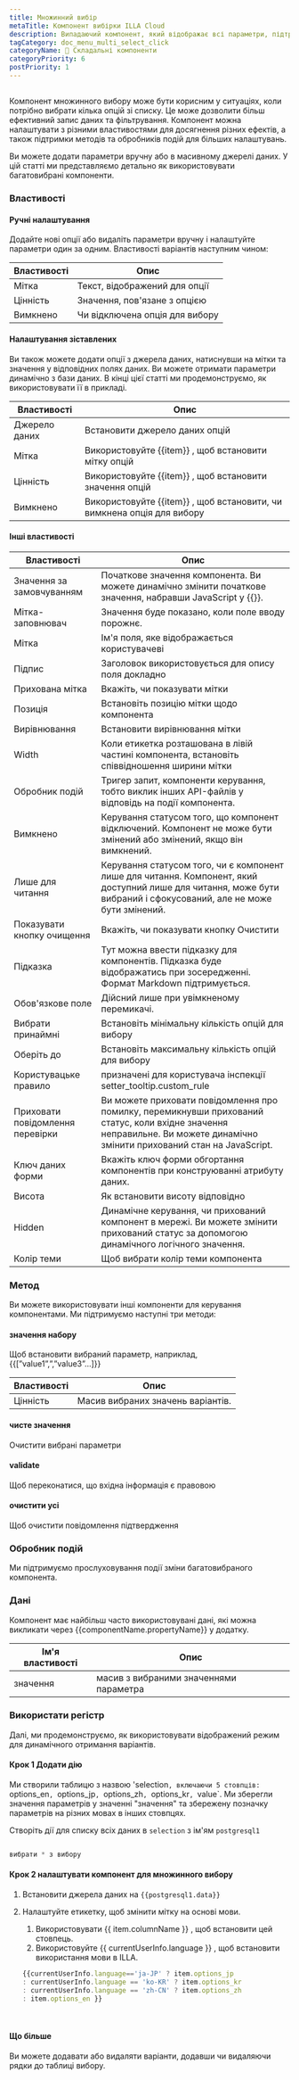 ```yaml
---
title: Множинний вибір
metaTitle: Компонент вибірки ILLA Cloud
description: Випадаючий компонент, який відображає всі параметри, підтримує кілька вибраних
tagCategory: doc_menu_multi_select_click
categoryName: 🧬 Складальні компоненти
categoryPriority: 6
postPriority: 1
---
```


## <Heading hidden>Множинний вибір</Heading>

Компонент множинного вибору може бути корисним у ситуаціях, коли потрібно вибрати кілька опцій зі списку. Це може дозволити більш ефективний запис даних та фільтрування. Компонент можна налаштувати з різними властивостями для досягнення різних ефектів, а також підтримки методів та обробників подій для більших налаштувань.

Ви можете додати параметри вручну або в масивному джерелі даних. У цій статті ми представляємо детально як використовувати багатовибрані компоненти. 

### Властивості

#### Ручні налаштування

Додайте нові опції або видаліть параметри вручну і налаштуйте параметри один за одним. Властивості варіантів наступним чином: 

| Властивості | Опис                           |
| ----------- | ------------------------------ |
| Мітка       | Текст, відображений для опції  |
| Цінність    | Значення, пов'язане з опцією   |
| Вимкнено    | Чи відключена опція для вибору |

#### Налаштування зіставлених

Ви також можете додати опції з джерела даних, натиснувши на мітки та значення у відповідних полях даних. Ви можете отримати параметри динамічно з бази даних. В кінці цієї статті ми продемонструємо, як використовувати її в прикладі.

| Властивості   | Опис                                                                   |
| ------------- | ---------------------------------------------------------------------- |
| Джерело даних | Встановити джерело даних опцій                                         |
| Мітка         | Використовуйте {{item}} , щоб встановити мітку опцій                   |
| Цінність      | Використовуйте {{item}} , щоб встановити значення опцій                |
| Вимкнено      | Використовуйте {{item}} , щоб встановити, чи вимкнена опція для вибору |

#### Інші властивості

| Властивості                      | Опис                                                                                                                                                                       |
| -------------------------------- | -------------------------------------------------------------------------------------------------------------------------------------------------------------------------- |
| Значення за замовчуванням        | Початкове значення компонента. Ви можете динамічно змінити початкове значення, набравши JavaScript у {{}}.                                                                 |
| Мітка-заповнювач                 | Значення буде показано, коли поле вводу порожнє.                                                                                                                           |
| Мітка                            | Ім'я поля, яке відображається користувачеві                                                                                                                                |
| Підпис                           | Заголовок використовується для опису поля докладно                                                                                                                         |
| Прихована мітка                  | Вкажіть, чи показувати мітки                                                                                                                                               |
| Позиція                          | Встановіть позицію мітки щодо компонента                                                                                                                                   |
| Вирівнювання                     | Встановити вирівнювання мітки                                                                                                                                              |
| Width                            | Коли етикетка розташована в лівій частині компонента, встановіть співвідношення ширини мітки                                                                               |
| Обробник подій                   | Тригер запит, компоненти керування, тобто виклик інших API-файлів у відповідь на події компонента.                                                                         |
| Вимкнено                         | Керування статусом того, що компонент відключений. Компонент не може бути змінений або змінений, якщо він вимкнений.                                                       |
| Лише для читання                 | Керування статусом того, чи є компонент лише для читання. Компонент, який доступний лише для читання, може бути вибраний і сфокусований, але не може бути змінений.        |
| Показувати кнопку очищення       | Вкажіть, чи показувати кнопку Очистити                                                                                                                                     |
| Підказка                         | Тут можна ввести підказку для компонентів. Підказка буде відображатись при зосередженні. Формат Markdown підтримується.                                                    |
| Обов'язкове поле                 | Дійсний лише при увімкненому перемикачі.                                                                                                                                   |
| Вибрати принаймні                | Встановіть мінімальну кількість опцій для вибору                                                                                                                           |
| Оберіть до                       | Встановіть максимальну кількість опцій для вибору                                                                                                                          |
| Користувацьке правило            | призначені для користувача інспекції setter_tooltip.custom_rule                                                                                                            |
| Приховати повідомлення перевірки | Ви можете приховати повідомлення про помилку, перемикнувши прихований статус, коли вхідне значення неправильне. Ви можете динамічно змінити прихований стан на JavaScript. |
| Ключ даних форми                 | Вкажіть ключ форми обгортання компонентів при конструюванні атрибуту даних.                                                                                                |
| Висота                           | Як встановити висоту відповідно                                                                                                                                            |
| Hidden                           | Динамічне керування, чи прихований компонент в мережі. Ви можете змінити прихований статус за допомогою динамічного логічного значення.                                    |
| Колір теми                       | Щоб вибрати колір теми компонента                                                                                                                                          |

### Метод

Ви можете використовувати інші компоненти для керування компонентами. Ми підтримуємо наступні три методи:

#### значення набору

Щоб встановити вибраний параметр, наприклад, {{[”value1”,”,”value3”…]}}

| Властивості | Опис                               |
| ----------- | ---------------------------------- |
| Цінність    | Масив вибраних значень варіантів.  |

#### чисте значення

Очистити вибрані параметри

#### validate

Щоб переконатися, що вхідна інформація є правовою

#### очистити усі

Щоб очистити повідомлення підтвердження

### Обробник подій

Ми підтримуємо прослуховування події зміни багатовибраного компонента.

### Дані

Компонент має найбільш часто використовувані дані, які можна викликати через {{componentName.propertyName}} у додатку.

| Ім'я властивості | Опис                                   |
| ---------------- | -------------------------------------- |
| значення         | масив з вибраними значеннями параметра |

### Використати регістр

Далі, ми продемонструємо, як використовувати відображений режим для динамічного отримання варіантів. 

#### Крок 1 Додати дію

Ми створили таблицю з назвою 'selection`, включаючи 5 стовпців: `options_en`, `options_jp`, `options_zh`, `options_kr`, `value\`. Ми зберегли значення параметрів у значенні "значення" та збережену позначку параметрів на різних мовах в інших стовпцях. 

Створіть дії для списку всіх даних в `selection` з ім'ям `postgresql1`

<img src='https://cdn.illacloud.com/official-website/img/docs/assemble/multiselect1.png' alt="" />

```jsx
вибрати * з вибору
```

#### Крок 2 налаштувати компонент для множинного вибору

1.  Встановити джерела даних на `{{postgresql1.data}}` 
2.  Налаштуйте етикетку, щоб змінити мітку на основі мови. 

    1.  Використовувати {{ item.columnName }} , щоб встановити цей стовпець. 
    2.  Використовуйте {{ currentUserInfo.language }} , щоб встановити використання мови в ILLA.

    ```jsx
    {{currentUserInfo.language=='ja-JP' ? item.options_jp 
    : currentUserInfo.language == 'ko-KR' ? item.options_kr 
    : currentUserInfo.language == 'zh-CN' ? item.options_zh 
    : item.options_en }}
    ```

<img src='https://cdn.illacloud.com/official-website/img/docs/assemble/multiselect2.png' alt="" />

<img src='https://cdn.illacloud.com/official-website/img/docs/assemble/multiselect3.png' alt="" />

#### Що більше

Ви можете додавати або видаляти варіанти, додавши чи видаляючи рядки до таблиці вибору.
